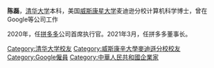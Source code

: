 {{Multiple issues|
{{Copy edit|time=2021-03-23T01:53:11+00:00}}
{{blpunsourced|time=2021-03-23T01:53:11+00:00}}
}}
'''陈磊'''，[[清华大学|清华大学]]本科，美国[[威斯康星大学|威斯康星大学]]麦迪逊分校计算机科学博士，曾在Google等公司工作

2020年，任[[拼多多|拼多多]]公司首席执行官。2021年3月，任拼多多董事长。

{{DEFAULTSORT:chen lei}}
[[Category:清华大学校友|Category:清华大学校友]]
[[Category:威斯康辛大學麥迪遜分校校友|Category:威斯康辛大學麥迪遜分校校友]]
[[Category:Google僱員|Category:Google僱員]]
[[Category:中華人民共和國企業家|Category:中華人民共和國企業家]]
{{china-bio-stub}}